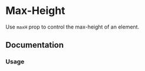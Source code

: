 
# Max-Height

Use `maxH` prop to control the max-height of an element.

<Scale hidePreview values={tokens.maxSize} />

## Documentation

### Usage

<ax-demo name="max-height/usage" />
